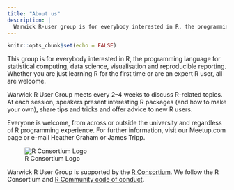 ```yaml
---
title: "About us"
description: |
  Warwick R-user group is for everybody interested in R, the programming language for statistical computing, data science, visualisation and reproducible reporting. Whether you are just learning R for the first time or are an expert R user, all are welcome.
---
```


```r
knitr::opts_chunk$set(echo = FALSE)
```

This group is for everybody interested in R, the programming language for statistical computing, data science, visualisation and reproducible reporting. Whether you are just learning R for the first time or are an expert R user, all are welcome.

Warwick R User Group meets every 2–4 weeks to discuss R-related topics. At each session, speakers present interesting R packages (and how to make your own), share tips and tricks and offer advice to new R users.

Everyone is welcome, from across or outside the university and regardless of R programming experience. For further information, visit our Meetup.com page or e-mail Heather Graham or James Tripp.


![R Consortium Logo](https://www.r-consortium.org/wp-content/uploads/sites/13/2016/09/RConsortium_Horizontal_Pantone.png)

Warwick R User Group is supported by the [R Consortium](https://www.r-consortium.org/).
We follow the R Consortium and [R Community code of conduct](https://wiki.r-consortium.org/view/R_Consortium_and_the_R_Community_Code_of_Conduct).